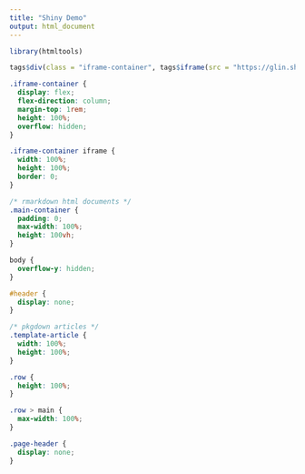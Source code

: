 ```yaml
---
title: "Shiny Demo"
output: html_document
---
```


```r
library(htmltools)

tags$div(class = "iframe-container", tags$iframe(src = "https://glin.shinyapps.io/reactable"))
```

```css
.iframe-container {
  display: flex;
  flex-direction: column;
  margin-top: 1rem;
  height: 100%;
  overflow: hidden;
}

.iframe-container iframe {
  width: 100%;
  height: 100%;
  border: 0;
}

/* rmarkdown html documents */
.main-container {
  padding: 0;
  max-width: 100%;
  height: 100vh;
}

body {
  overflow-y: hidden;
}

#header {
  display: none;
}

/* pkgdown articles */
.template-article {
  width: 100%;
  height: 100%;
}

.row {
  height: 100%;
}

.row > main {
  max-width: 100%;
}

.page-header {
  display: none;
}
```
